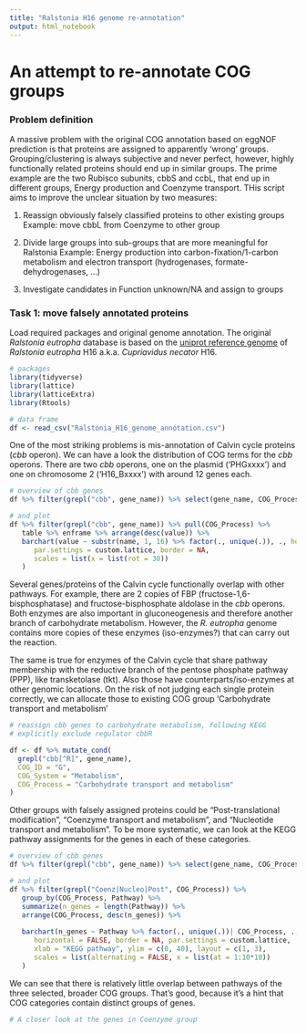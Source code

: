 ```yaml
---
title: "Ralstonia H16 genome re-annotation"
output: html_notebook
---
```


<!-- Link [R Markdown](http://rmarkdown.rstudio.com) -->

# An attempt to re-annotate COG groups


### Problem definition 

A massive problem with the original COG annotation based on eggNOF prediction
is that proteins are assigned to apparently 'wrong' groups.
Grouping/clustering is always subjective and never perfect, however, highly
functionally related proteins should end up in similar groups. The prime 
example are the two Rubisco subunits, cbbS and ccbL, that end up in different
groups, Energy production and Coenzyme transport. THis script aims to
improve the unclear situation by two measures:

1. Reassign obviously falsely classified proteins to other existing groups
   Example: move cbbL from Coenzyme to other group
   
2. Divide large groups into sub-groups that are more meaningful for Ralstonia
   Example: Energy production into carbon-fixation/1-carbon metabolism
   and electron transport (hydrogenases, formate-dehydrogenases, ...)
   
3. Investigate candidates in Function unknown/NA and assign to groups

### Task 1: move falsely annotated proteins

Load required packages and original genome annotation.
The original _Ralstonia eutropha_ database is based on the 
[uniprot reference genome](https://www.uniprot.org/uniprot/?query=proteome:UP000008210) 
of _Ralstonia eutropha_ H16 a.k.a. _Cupriavidus necator_ H16.

```r
# packages
library(tidyverse)
library(lattice)
library(latticeExtra)
library(Rtools)

# data frame
df <- read_csv("Ralstonia_H16_genome_annotation.csv")
```

One of the most striking problems is mis-annotation of Calvin cycle proteins (_cbb_ operon).
We can have a look the distribution of COG terms for the _cbb_ operons. There are two _cbb_
operons, one on the plasmid ('PHGxxxx') and one on chromosome 2 ('H16_Bxxxx') with
around 12 genes each.

```r
# overview of cbb genes
df %>% filter(grepl("cbb", gene_name)) %>% select(gene_name, COG_Process)

# and plot
df %>% filter(grepl("cbb", gene_name)) %>% pull(COG_Process) %>% 
   table %>% enframe %>% arrange(desc(value)) %>%
   barchart(value ~ substr(name, 1, 16) %>% factor(., unique(.)), ., horizontal = FALSE,
      par.settings = custom.lattice, border = NA,
      scales = list(x = list(rot = 30))
   )

```

Several genes/proteins of the Calvin cycle functionally overlap with other pathways.
For example, there are 2 copies of FBP (fructose-1,6-bisphosphatase) and 
fructose-bisphosphate aldolase in the _cbb_ operons. Both enzymes are also important in
gluconeogenesis and therefore another branch of carbohydrate metabolism. 
However, the _R. eutropha_ genome contains more copies of these enzymes (iso-enzymes?) 
that can carry out the reaction.

The same is true for enzymes of the Calvin cycle that share pathway membership
with the reductive branch of the pentose phosphate pathway (PPP), like transketolase (tkt).
Also those have counterparts/iso-enzymes at other genomic locations. On the risk of
not judging each single protein correctly, we can allocate those to existing COG group
'Carbohydrate transport and metabolism'

```r
# reassign cbb genes to carbohydrate metabolism, following KEGG
# explicitly exclude regulator cbbR

df <- df %>% mutate_cond(
  grepl("cbb[^R]", gene_name), 
  COG_ID = "G",
  COG_System = "Metabolism",
  COG_Process = "Carbohydrate transport and metabolism"
)
```

Other groups with falsely assigned proteins could be "Post-translational modification",
"Coenzyme transport and metabolism", and "Nucleotide transport and metabolism".
To be more systematic, we can look at the KEGG pathway assignments for the genes in
each of these categories.


```r
# overview of cbb genes
df %>% filter(grepl("cbb", gene_name)) %>% select(gene_name, COG_Process)

# and plot
df %>% filter(grepl("Coenz|Nucleo|Post", COG_Process)) %>% 
   group_by(COG_Process, Pathway) %>% 
   summarize(n_genes = length(Pathway)) %>%
   arrange(COG_Process, desc(n_genes)) %>%
      
   barchart(n_genes ~ Pathway %>% factor(., unique(.))| COG_Process, ., 
      horizontal = FALSE, border = NA, par.settings = custom.lattice, 
      xlab = "KEGG pathway", ylim = c(0, 40), layout = c(1, 3),
      scales = list(alternating = FALSE, x = list(at = 1:10*10))
   )

```

We can see that there is relatively little overlap between pathways of the three
selected, broader COG groups. That's good, because it's a hint that COG categories
contain distinct groups of genes.

```r
# A closer look at the genes in Coenzyme group



```







